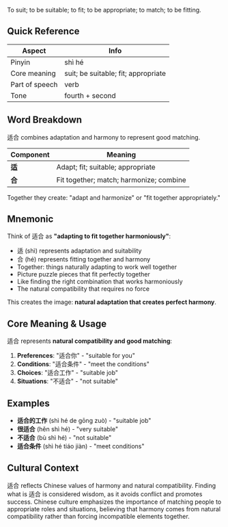 To suit; to be suitable; to fit; to be appropriate; to match; to be fitting.

## Quick Reference

| Aspect         | Info                                |
| -------------- | ----------------------------------- |
| Pinyin         | shì hé                              |
| Core meaning   | suit; be suitable; fit; appropriate |
| Part of speech | verb                                |
| Tone           | fourth + second                     |

## Word Breakdown

适合 combines adaptation and harmony to represent good matching.

| Component | Meaning                                 |
| --------- | --------------------------------------- |
| **适**    | Adapt; fit; suitable; appropriate       |
| **合**    | Fit together; match; harmonize; combine |

Together they create: "adapt and harmonize" or "fit together appropriately."

## Mnemonic

Think of 适合 as **"adapting to fit together harmoniously"**:

- 适 (shì) represents adaptation and suitability
- 合 (hé) represents fitting together and harmony
- Together: things naturally adapting to work well together
- Picture puzzle pieces that fit perfectly together
- Like finding the right combination that works harmoniously
- The natural compatibility that requires no force

This creates the image: **natural adaptation that creates perfect harmony**.

## Core Meaning & Usage

适合 represents **natural compatibility and good matching**:

1. **Preferences**: "适合你" - "suitable for you"
2. **Conditions**: "适合条件" - "meet the conditions"
3. **Choices**: "适合工作" - "suitable job"
4. **Situations**: "不适合" - "not suitable"

## Examples

- **适合的工作** (shì hé de gōng zuò) - "suitable job"
- **很适合** (hěn shì hé) - "very suitable"
- **不适合** (bù shì hé) - "not suitable"
- **适合条件** (shì hé tiáo jiàn) - "meet conditions"

## Cultural Context

适合 reflects Chinese values of harmony and natural compatibility. Finding what is 适合 is
considered wisdom, as it avoids conflict and promotes success. Chinese culture emphasizes the
importance of matching people to appropriate roles and situations, believing that harmony comes from
natural compatibility rather than forcing incompatible elements together.
